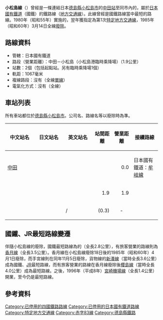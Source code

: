{{Unreferenced|time=2020-07-14T05:47:07+00:00}}
{{Infobox 鐵道路線
|日文原名 = 小松島線
|平假名 = こまつしません
|羅馬拼音 = Komatsushima sen
|路線名稱 = [[File:Japanese_National_Railway_logo.svg|50px]] 小松島線
|路線顏色 = #999
|狀態 = [[廢線|廢線]]
|圖片 = 
|圖片大小 = 
|圖片說明 = 
|所在地 = {{JPN}}[[德島縣|德島縣]][[小松島市|小松島市]]
|起點 = [[中田站_(德島縣)|中田站]]
|終點 = {{link-ja|小松島站|小松島駅}}
|站數 = 2個
|通車 = 1913年4月20日
|廢除 = 1985年3月14日
|擁有者 = {{link-ja|共同汽船|共同汽船|阿波國共同汽船}}→[[鐵道省_(日本)|鐵道院→鐵道省]]→[[運輸通信省_(日本)|運輸通信省]]→[[運輸省|運輸省]]→<br />[[日本國有鐵道|日本國有鐵道]]
|營運者 = 鐵道院→鐵道省→運輸通信省→運輸省→日本國有鐵道
|路線距離 = 1.9公里
|軌距 = 1,067毫米
|軌道數量 = [[單線鐵路|單線]]
|電氣化方式 = 非電氣化
|閉塞方式 = 
|最高速度 = 
|路線圖 = {{Routemap|inline=yes|title=小松島線|title-bg=#808080|title-color=white|map=
STR~~ ~~↑[[牟岐線|牟岐線]] [[德島站|德島]]方向
BHF~~0.0~~[[中田站_(德島縣)|中田]]
xABZgr~~ ~~←牟岐線 [[海部站|海部]]方向
exBS2+l\exBS2+r
exBHF-L\exBHF-R~~1.9~~''{{link-ja|小松島站|小松島駅|小松島}}''
exKDSTe\exKHSTe~~(1.9)~~''{{link-ja|小松島港臨時乘降場|小松島港仮乗降場|小松島港（臨）}}''
\BOOT~~ ~~{{link-ja|大阪南港|大阪南港}}、{{link-ja|和歌山港|和歌山港}}方向
}}
}}
'''小松島線'''（{{jpn|j=小松島線|hg=こまつしません|rm=Komatsushima sen|f=y}}）曾經是一條連結日本[[德島縣|德島縣]][[小松島市|小松島市]]的[[中田站_(德島縣)|中田站]]至同市內的{{link-ja|小松島站|小松島駅}}，屬於[[日本國有鐵道|日本國有鐵道]]（國鐵）的鐵路線（[[地方交通線|地方交通線]]）。此線曾經是國鐵路線當中{{link-ja|營業距離|営業キロ}}最短的路線。1980年（昭和55年）實施的{{link-ja|日本國有鐵道經營再建促進特別措置法|日本国有鉄道経営再建促進特別措置法|國鐵再建法}}，翌年獲指定為第1次[[特定地方交通線|特定地方交通線]]，1985年（昭和60年）3月14日全線[[廢線|廢除]]。

== 路線資料 ==
* 管轄：日本國有鐵道
* 路段（營業距離）：中田－小松島（小松島港臨時乘降場）（1.9公里）
* 站數：2個（包括起點站。另有臨時乘降場1個）
* 軌距：1067毫米
* 複線路段：沒有（全線[[單線鐵路|單線]]）
* 電氣化方式：沒有（全線{{link-ja|非電氣化|非電化}}）
== 車站列表 ==
所有車站都位於[[德島縣|德島縣]][[小松島市|小松島市]]。公司名、路線名等以廢除時為準。
{| class="wikitable" rules="all"
|-
!style="width: 5em;"|中文站名
!style="width: 5em;"|日文站名
!style="width: 5em;"|英文站名
!style="width: 3em;"|站間距離
!style="width: 3em;"|營業距離
!接續路線
|-
|[[中田站_(德島縣)|中田]]
|{{lang|ja|中田}}
|{{lang|en|Nakada}}
|style="text-align:right;"|<br >
|style="text-align:right;"|0.0
|日本國有鐵道：[[牟岐線|牟岐線]]
|-
|{{link-ja|小松島站|小松島駅|小松島}}
|{{lang|ja|小松島}}
|{{lang|en|Komatsushima}}
|style="text-align:right;"|1.9
|style="text-align:right;"|1.9
| 
|-
|{{link-ja|小松島港臨時乘降場|小松島港仮乗降場}}
|{{lang|ja|小松島港仮乗降場}}
|/
|style="text-align:right;"|(0.3)
|style="text-align:center;"|-
| 
|}
== 國鐵、JR最短路線變遷 ==
伴隨小松島線的廢除，國鐵最短路線為{{link-ja|貨物線|貨物線}}的{{link-ja|手宮線|手宮線}}（全長2.8公里），有旅客營業的路線則為[[香月線|香月線]]（全長3.5公里）。香月線在小松島線廢除18日後的1985年（昭和60年）4月1日廢除，而手宮線則在同年11月5日廢除，貨物線的[[新湊線|新湊線]]（當時全長3.6公里）成為國鐵、[[JR|JR]]最短路線，而有旅客營業的路線在香月線廢除後[[櫻島線|櫻島線]]（當時全長4.0公里）成為最短路線。之後，1996年（平成8年）[[宮崎機場線|宮崎機場線]]（全長1.4公里）開業，至今仍是最短路線。
== 參考資料 ==
{{Reflist}}

{{小松島線}}
{{特定地方交通線}}
{{赤字83線}}
{{DEFAULTSORT:Komatsushima}}
[[Category:已停用的四國鐵路路線|Category:已停用的四國鐵路路線]]
[[Category:已停用的日本國有鐵道路線|Category:已停用的日本國有鐵道路線]]
[[Category:特定地方交通線|Category:特定地方交通線]]
[[Category:赤字83線|Category:赤字83線]]
[[Category:德島縣鐵路|Category:德島縣鐵路]]